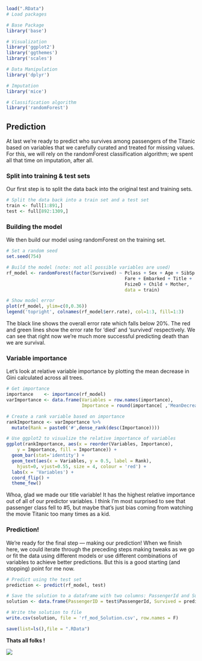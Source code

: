 ```r
load(".RData")
# Load packages

# Base Package
library('base')

# Visualization
library('ggplot2')
library('ggthemes')
library('scales')

# Data Manipulation
library('dplyr') 

# Imputation
library('mice') 

# Classification algorithm
library('randomForest') 
```

## Prediction

At last we’re ready to predict who survives among passengers of the Titanic based on variables that we carefully curated and treated for missing values. For this, we will rely on the randomForest classification algorithm; we spent all that time on imputation, after all.

### Split into training & test sets

Our first step is to split the data back into the original test and training sets.

```r
# Split the data back into a train set and a test set
train <- full[1:891,]
test <- full[892:1309,]
```

###  Building the model

We then build our model using randomForest on the training set.

```r
# Set a random seed
set.seed(754)

# Build the model (note: not all possible variables are used)
rf_model <- randomForest(factor(Survived) ~ Pclass + Sex + Age + SibSp + Parch + 
                                            Fare + Embarked + Title + 
                                            FsizeD + Child + Mother,
                                            data = train)

# Show model error
plot(rf_model, ylim=c(0,0.36))
legend('topright', colnames(rf_model$err.rate), col=1:3, fill=1:3)
```

The black line shows the overall error rate which falls below 20%. The red and green lines show the error rate for ‘died’ and ‘survived’ respectively. We can see that right now we’re much more successful predicting death than we are survival.


### Variable importance

Let’s look at relative variable importance by plotting the mean decrease in Gini calculated across all trees.

```r
# Get importance
importance    <- importance(rf_model)
varImportance <- data.frame(Variables = row.names(importance), 
                            Importance = round(importance[ ,'MeanDecreaseGini'],2))

# Create a rank variable based on importance
rankImportance <- varImportance %>%
  mutate(Rank = paste0('#',dense_rank(desc(Importance))))

# Use ggplot2 to visualize the relative importance of variables
ggplot(rankImportance, aes(x = reorder(Variables, Importance), 
    y = Importance, fill = Importance)) +
  geom_bar(stat='identity') + 
  geom_text(aes(x = Variables, y = 0.5, label = Rank),
    hjust=0, vjust=0.55, size = 4, colour = 'red') +
  labs(x = 'Variables') +
  coord_flip() + 
  theme_few()
```


Whoa, glad we made our title variable! It has the highest relative importance out of all of our predictor variables. I think I’m most surprised to see that passenger class fell to #5, but maybe that’s just bias coming from watching the movie Titanic too many times as a kid.


### Prediction!

We’re ready for the final step — making our prediction! When we finish here, we could iterate through the preceding steps making tweaks as we go or fit the data using different models or use different combinations of variables to achieve better predictions. But this is a good starting (and stopping) point for me now.

```r
# Predict using the test set
prediction <- predict(rf_model, test)

# Save the solution to a dataframe with two columns: PassengerId and Survived (prediction)
solution <- data.frame(PassengerID = test$PassengerId, Survived = prediction)

# Write the solution to file
write.csv(solution, file = 'rf_mod_Solution.csv', row.names = F)
```

```r
save(list=ls(),file = ".RData")
```


**Thats all folks !**

![](./images/thankyou.gif)
